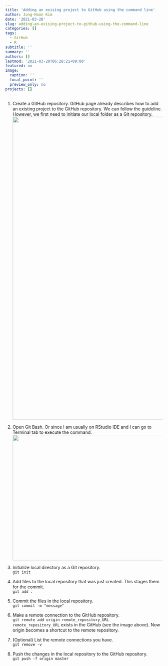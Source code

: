 ```yaml
---
title: 'Adding an exising project to GitHub using the command line'
author: Jong-Hoon Kim
date: '2021-03-20'
slug: adding-an-exising-project-to-github-using-the-command-line
categories: []
tags:
  - GitHub
  - R
subtitle: ''
summary: ''
authors: []
lastmod: '2021-03-20T06:28:21+09:00'
featured: no
image:
  caption: ''
  focal_point: ''
  preview_only: no
projects: []
---
```


1. Create a GitHub repository. GitHub page already describes how to add an existing project to the GitHub repository. We can follow the guideline. However, we first need to initiate our local folder as a Git repository.
![](images/github_image.png){width=1537px height=967px}
2. Open Git Bash. Or since I am usually on RStudio IDE and I can go to Terminal tab to execute the command.
![](images/terminal_tab.png){width=800px height=400px}
3. Initialize local directory as a Git repository.<br>
`git init`

4. Add files to the local repository that was just created. This stages them for the commit.<br>
`git add .`

5. Commit the files in the local repository.<br>
`git commit -m "message"`

6. Make a remote connection to the GitHub repository.<br>
`git remote add origin remote_repository_URL`<br> `remote_repository_URL` exists in the GitHub (see the image above). Now origin becomes a shortcut to the remote repository.

7.  (Optional) List the remote connections you have.<br>
`git remove -v`

8.  Push the changes in the local repository to the GitHub repository.<br>
`git push -f origin master`

